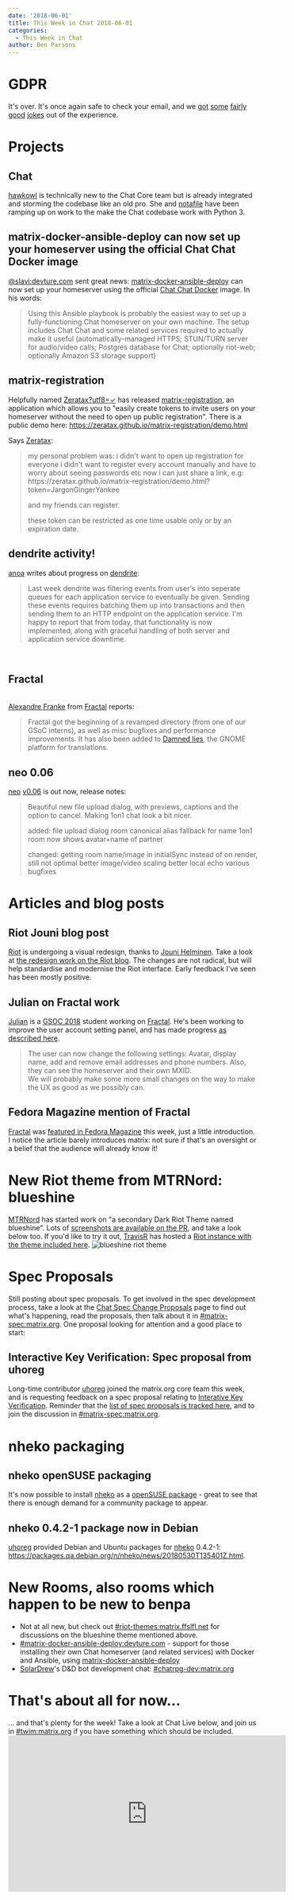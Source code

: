 ```yaml
---
date: '2018-06-01'
title: This Week in Chat 2018-06-01
categories:
  - This Week in Chat
author: Ben Parsons
---
```


<h1 id="gdpr">GDPR</h1>
It's over. It's once again safe to check your email, and we <a href="https://twitter.com/marcusjdl/status/1000027860558581760">got</a> <a href="https://twitter.com/JasonLeeParsons/status/999957139228643328">some</a> <a href="https://twitter.com/rianjohnson/status/999730569641525248">fairly</a> <a href="https://twitter.com/mocent0/status/999385880287744001">good</a> <a href="https://twitter.com/cszabla/status/1001619286090280960">jokes</a> out of the experience.
<h1 id="projects">Projects</h1>
<h2 id="synapse">Chat</h2>
<a href="https://twitter.com/hawkieowl">hawkowl</a> is technically new to the Chat Core team but is already integrated and storming the codebase like an old pro. She and <a href="https://to.chat.imzqqq.top/#/@notafile:matrix.org">notafile</a> have been ramping up on work to the make the Chat codebase work with Python 3.
<h2 id="matrixdockeransibledeploycannowsetupyourhomeserverusingtheofficialmatrixsynapsedockerimage">matrix-docker-ansible-deploy can now set up your homeserver using the official Chat Chat Docker image</h2>
<a href="https://to.chat.imzqqq.top/#/@slavi:devture.com">@slavi:devture.com</a> sent great news: <a href="https://github.com/spantaleev/matrix-docker-ansible-deploy">matrix-docker-ansible-deploy</a> can now set up your homeserver using the official <a href="https://hub.docker.com/r/matrixdotorg/synapse/">Chat Chat Docker</a> image. In his words:
<blockquote>Using this Ansible playbook is probably the easiest way to set up a fully-functioning Chat homeserver on your own machine. The setup includes Chat Chat and some related services required to actually make it useful (automatically-managed HTTPS; STUN/TURN server for audio/video calls; Postgres database for Chat; optionally riot-web; optionally Amazon S3 storage support)</blockquote>
<h2 id="matrixregistration">matrix-registration</h2>
Helpfully named <a href="https://to.chat.imzqqq.top/#/@zeratax:dmnd.sh">Zeratax?utf8=✓</a> has released <a href="https://github.com/ZerataX/matrix-registration">matrix-registration</a>, an application which allows you to "easily create tokens to invite users on your homeserver without the need to open up public registration". There is a public demo here: <a href="https://zeratax.github.io/matrix-registration/demo.html">https://zeratax.github.io/matrix-registration/demo.html</a>

Says <a href="https://to.chat.imzqqq.top/#/@zeratax:dmnd.sh">Zeratax</a>:
<blockquote>my personal problem was:
i didn't want to open up registration for everyone
i didn't want to register every account manually and have to worry about seeing passwords etc
now i can just share a link, e.g:
https://zeratax.github.io/matrix-registration/demo.html?token=JargonGingerYankee

and my friends can register.

these token can be restricted as one time usable only or by an expiration date.
</blockquote>
<h2 id="dendriteactivity">dendrite activity!</h2>
<a href="https://to.chat.imzqqq.top/#/@andrewm:amorgan.xyz">anoa</a> writes about progress on <a href="https://github.com/matrix-org/dendrite">dendrite</a>:
<blockquote>Last week dendrite was filtering events from user's into seperate queues for each application service to eventually be given. Sending these events requires batching them up into transactions and then sending them to an HTTP endpoint on the application service. I'm happy to report that from today, that functionality is now implemented, along with graceful handling of both server and application service downtime.</blockquote><br /><h2 id="fractal">Fractal</h2><br /><a href="https://to.chat.imzqqq.top/#/@afranke:matrix.org">Alexandre Franke</a> from <a href="https://wiki.gnome.org/Apps/Fractal">Fractal</a> reports:<br /><blockquote>Fractal got the beginning of a revamped directory (from one of our GSoC interns), as well as misc bugfixes and performance improvements. It has also been added to <a href="https://l10n.gnome.org/">Damned lies</a>, the GNOME platform for translations.</blockquote>
<h2 id="neo006">neo 0.06</h2>
<a href="https://github.com/f0x52/neo">neo</a> <a href="https://github.com/f0x52/neo/releases/tag/0.06">v0.06</a> is out now, release notes:
<blockquote>Beautiful new file upload dialog, with previews, captions and the option to cancel. Making 1on1 chat look a bit nicer.

added:
file upload dialog
room canonical alias fallback for name
1on1 room now shows avatar+name of partner

changed:
getting room name/image in initialSync instead of on render, still not optimal
better image/video scaling
better local echo
various bugfixes
</blockquote>
<h1 id="articlesandblogposts">Articles and blog posts</h1>
<h2 id="riotjouniblogpost">Riot Jouni blog post</h2>
<a href="http://riot.im/">Riot</a> is undergoing a visual redesign, thanks to <a href="http://helminen.co/">Jouni Helminen</a>. Take a look at <a href="https://medium.com/@RiotChat/a-sneak-peek-at-a-whole-new-riot-im-1114df653782">the redesign work on the Riot blog</a>. The changes are not radical, but will help standardise and modernise the Riot interface. Early feedback I've seen has been mostly positive.
<h2 id="julianonfractalwork">Julian on Fractal work</h2>
<a href="https://to.chat.imzqqq.top/#/@iamjsparber:matrix.org">Julian</a> is a <a href="https://summerofcode.withgoogle.com/projects/?sp-search=matrix">GSOC 2018</a> student working on <a href="https://wiki.gnome.org/Apps/Fractal">Fractal</a>. He's been working to improve the user account setting panel, and has made progress <a href="https://blogs.gnome.org/jsparber/2018/05/28/fractal-gsoc-progress/">as described here</a>.
<blockquote>The user can now change the following settings: Avatar, display name, add and remove email addresses and phone numbers. Also, they can see the homeserver and their own MXID.<br />We will probably make some more small changes on the way to make the UX as good as we possibly can.</blockquote>
<h2 id="fedoramagazinementionoffractal">Fedora Magazine mention of Fractal</h2>
<a href="https://wiki.gnome.org/Apps/Fractal">Fractal</a> was <a href="https://fedoramagazine.org/fractal-gnome-matrix-chat-client/">featured in Fedora Magazine</a> this week, just a little introduction. I notice the article barely introduces matrix: not sure if that's an oversight or a belief that the audience will already know it!
<h1 id="newriotthemefrommtrnordblueshine">New Riot theme from MTRNord: blueshine</h1>
<a href="https://to.chat.imzqqq.top/#/@MTRNord:matrix.ffslfl.net">MTRNord</a> has started work on "a secondary Dark Riot Theme named blueshine". Lots of <a href="https://github.com/vector-im/riot-web/pull/6816">screenshots are available on the PR</a>, and take a look below too. If you'd like to try it out, <a href="https://github.com/turt2live">TravisR</a> has hosted a <a href="https://t2bot.io/blueshine/">Riot instance with the theme included here</a>.

<img src="https://user-images.githubusercontent.com/1374914/40676029-c5103182-6379-11e8-9008-c12d894b67db.png" alt="blueshine riot theme" />
<h1 id="specproposals">Spec Proposals</h1>
Still posting about spec proposals. To get involved in the spec development process, take a look at the <a href="/docs/spec/proposals">Chat Spec Change Proposals</a> page to find out what's happening, read the proposals, then talk about it in <a href="https://to.chat.imzqqq.top/#/#matrix-spec:matrix.org">#matrix-spec:matrix.org</a>. One proposal looking for attention and a good place to start:
<h2 id="interactivekeyverificationspecproposalfromuhoreg">Interactive Key Verification: Spec proposal from uhoreg</h2>
Long-time contributor <a href="https://to.chat.imzqqq.top/#/@uhoreg:matrix.org">uhoreg</a> joined the matrix.org core team this week, and is requesting feedback on a spec proposal relating to <a href="https://docs.google.com/document/d/1SXmyjyNqClJ5bTHtwvp8tT1Db4pjlGVxfPQNdlQILqU/">Interative Key Verification</a>. Reminder that the <a href="/docs/spec/proposals">list of spec proposals is tracked here</a>, and to join the discussion in <a href="https://to.chat.imzqqq.top/#/#matrix-spec:matrix.org">#matrix-spec:matrix.org</a>.
<h1 id="nhekopackaging">nheko packaging</h1>
<h2 id="nhekosusepackaging">nheko openSUSE packaging</h2>
It's now possible to install <a href="https://github.com/mujx/nheko">nheko</a> as a <a href="https://software.opensuse.org/package/nheko"> openSUSE package</a> - great to see that there is enough demand for a community package to appear.
<h2 id="nheko0421packagenowindebian">nheko 0.4.2-1 package now in Debian</h2>
<a href="https://to.chat.imzqqq.top/#/@uhoreg:matrix.org">uhoreg</a> provided Debian and Ubuntu packages for <a href="https://github.com/mujx/nheko">nheko</a> 0.4.2-1: <a href="https://packages.qa.debian.org/n/nheko/news/20180530T135401Z.html">https://packages.qa.debian.org/n/nheko/news/20180530T135401Z.html</a>.
<h1 id="newroomsalsoroomswhichhappentobenewtobenpa">New Rooms, also rooms which happen to be new to benpa</h1>
<ul>
 	<li>Not at all new, but check out <a href="https://to.chat.imzqqq.top/#/#riot-themes:matrix.ffslfl.net">#riot-themes:matrix.ffslfl.net</a> for discussions on the blueshine theme mentioned above.</li>
 	<li><a href="https://to.chat.imzqqq.top/#/#matrix-docker-ansible-deploy:devture.com">#matrix-docker-ansible-deploy:devture.com</a> - support for those installing their own Chat homeserver (and related services) with Docker and Ansible, using <a href="https://github.com/spantaleev/matrix-docker-ansible-deploy">matrix-docker-ansible-deploy</a></li>
 	<li><a href="https://to.chat.imzqqq.top/#/@SolarDrew:matrix.org">SolarDrew</a>'s D&amp;D bot development chat: <a href="https://to.chat.imzqqq.top/#/#chatrpg-dev:matrix.org">#chatrpg-dev:matrix.org</a></li>
</ul>
<h1 id="thatsaboutallfornow">That's about all for now…</h1>
… and that's plenty for the week! Take a look at Chat Live below, and join us in <a href="https://to.chat.imzqqq.top/#/#TWIM:matrix.org">#twim:matrix.org</a> if you have something which should be included.

<div class="video-container"><iframe src="https://www.youtube.com/embed/8MVMrLsbznk" width="560" height="315" frameBorder="0" allowFullScreen="allowfullscreen"></iframe></div>
